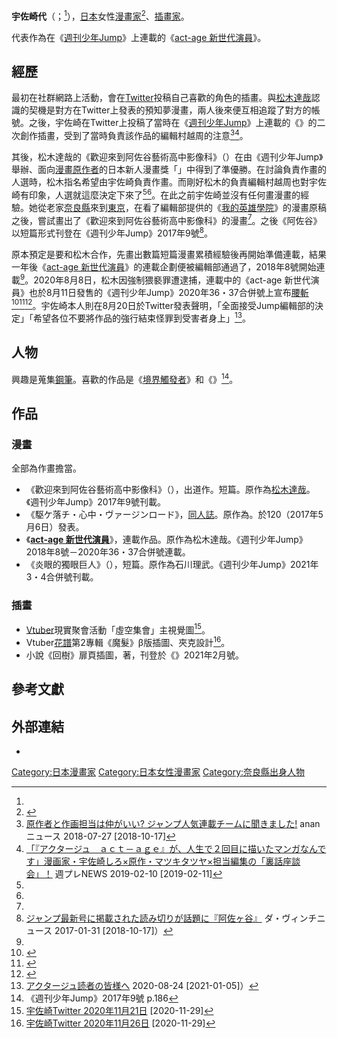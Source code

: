 {{NoteTA
|1= zh-cn:演员夜凪景 act-age; zh-tw:act-age 新世代演員; zh-hk:act-age 新世代演員;
}}
{{Infobox 漫畫家
|圖片=
|逝世地點=
|簽名=
|獎項=
|代表作=[[act-age_新世代演員|act-age 新世代演員]]
|類型=[[少年漫畫|少年漫畫]]
|活躍時期=2017年－
|職業=[[漫画家|漫画家]]
|國籍=日本
|逝世日期=
|姓名=宇佐崎代
|出生地點={{JPN}}[[奈良縣|奈良縣]]<ref name=syupla/>
|出生日期={{Birth date and age|year=1997|month=12|day=27}}
|羅馬字=Usazaki Shiro
|日語原文=宇佐崎 しろ
|附註=
|畫像尺寸=
|畫像=
|官方網站=}}
{{japanese|japanese=宇佐崎 しろ|kana=うさざき しろ|romaji=Usazaki Shiro}}

'''宇佐崎代'''（{{lang-ja|宇佐崎 しろ}}；{{bd|1997年|12月27日|}}<ref name=anan/>），[[日本|日本]]女性[[漫畫家|漫畫家]]<ref>{{Cite web|url=https://wpb.shueisha.co.jp/news/entertainment/2020/12/28/112700/|title=漫画家・宇佐崎しろ描き下ろしイラストの『週刊プレイボーイ』増刊掲載は、新人編集者の企画が発端で......|publisher=週プレNEWS|date=2020-12-28|accessdate=2020-12-28|archive-date=2021-01-09|archive-url=https://web.archive.org/web/20210109122208/https://wpb.shueisha.co.jp/news/entertainment/2020/12/28/112700/|dead-url=no}}</ref>、[[插畫家|插畫家]]。

代表作為在《[[週刊少年Jump|週刊少年Jump]]》上連載的《[[act-age_新世代演員|act-age 新世代演員]]》。

== 經歷 ==
最初在社群網路上活動，會在[[Twitter|Twitter]]投稿自己喜歡的角色的插畫。與[[松木達哉|松木達哉]]認識的契機是對方在Twitter上發表的預知夢漫畫，兩人後來便互相追蹤了對方的帳號。之後，宇佐崎在Twitter上投稿了當時在《[[週刊少年Jump|週刊少年Jump]]》上連載的《{{link-ja|左門同學是召喚術士|左門くんはサモナー}}》的二次創作插畫，受到了當時負責該作品的編輯村越周的注意<ref name=anan>[https://ananweb.jp/news/185884/ 原作者と作画担当は仲がいい? ジャンプ人気連載チームに聞きました!] {{Wayback|url=https://ananweb.jp/news/185884/ |date=20210117053126 }} ananニュース 2018-07-27 [2018-10-17]</ref><ref name=syupla>[https://wpb.shueisha.co.jp/news/entertainment/2019/02/09/108145/ 「『アクタージュ　ａｃｔ－ａｇｅ』が、人生で２回目に描いたマンガなんです」漫画家・宇佐崎しろ×原作・マツキタツヤ×担当編集の「裏話座談会」！] {{Wayback|url=https://wpb.shueisha.co.jp/news/entertainment/2019/02/09/108145/ |date=20210107204915 }} 週プレNEWS 2019-02-10 [2019-02-11]</ref>。

其後，松木達哉的《歡迎來到阿佐谷藝術高中影像科》（{{lang-ja|阿佐ヶ谷芸術高校映像科へようこそ}}）在由《週刊少年Jump》舉辦、面向[[漫畫原作者|漫畫原作者]]的日本新人漫畫獎「{{lang|ja|ストキンPro&ガリョキンPro}}」中得到了準優勝。在討論負責作畫的人選時，松木指名希望由宇佐崎負責作畫。而剛好松木的負責編輯村越周也對宇佐崎有印象，人選就這麼決定下來了<ref name=anan/><ref name=syupla/>。在此之前宇佐崎並沒有任何畫漫畫的經驗。她從老家[[奈良縣|奈良縣]]來到[[東京|東京]]，在看了編輯部提供的《[[我的英雄學院|我的英雄學院]]》的漫畫原稿之後，嘗試畫出了《歡迎來到阿佐谷藝術高中影像科》的漫畫<ref name=syupla/>。之後《阿佐谷》以短篇形式刊登在《週刊少年Jump》2017年9號<ref>[https://ddnavi.com/news/350225/a/ ジャンプ最新号に掲載された読み切りが話題に『阿佐ヶ谷』] {{Wayback|url=https://ddnavi.com/news/350225/a/ |date=20210107114641 }} ダ・ヴィンチニュース 2017-01-31 [2018-10-17]）</ref>。

原本預定是要和松木合作，先畫出數篇短篇漫畫累積經驗後再開始準備連載，結果一年後《[[act-age_新世代演員|act-age 新世代演員]]》的連載企劃便被編輯部通過了，2018年8號開始連載<ref name=syupla/>。2020年8月8日，松木因強制猥褻罪遭逮捕，連載中的《act-age 新世代演員》也於8月11日發售的《週刊少年Jump》2020年36・37合併號上宣布[[腰斬_(術語)|腰斬]]<ref>{{Cite web|url=https://www3.nhk.or.jp/news/html/20200810/k10012561251000.html|archiveurl=https://web.archive.org/web/20200820082316/https://www3.nhk.or.jp/news/html/20200810/k10012561251000.html|archivedate=2020-08-20|title=原作者逮捕で「アクタージュ」連載打ち切り 週刊少年ジャンプ|accessdate=2020-09-10|publisher=NHKニュース|dead-url=yes}}</ref><ref>{{Cite web|url=https://www.asahi.com/articles/ASN8B6JT7N8BUTFL002.html|archiveurl=https://web.archive.org/web/20200820165419/https://www.asahi.com/articles/ASN8B6JT7N8BUTFL002.html|archivedate=2020-08-20|title=原作者逮捕の「アクタージュ」 ジャンプで連載打ち切り|accessdate=2020-09-10|publisher=朝日新聞デジタル|dead-url=no}}</ref><ref>{{Cite web|url=https://www.sponichi.co.jp/entertainment/news/2020/08/24/kiji/20200824s00041000312000c.html|archiveurl=https://web.archive.org/web/20200910093103/https://www.sponichi.co.jp/entertainment/news/2020/08/24/kiji/20200824s00041000312000c.html|archivedate=2020-09-10|title=原作者逮捕「アクタージュ」作画・宇佐崎しろ氏がツイート「事実を重く受け止めたい」|accessdate=2020-09-10|publisher=Sponichi Annex|dead-url=no}}</ref>。宇佐崎本人則在8月20日於Twitter發表聲明，「全面接受Jump編輯部的決定」「希望各位不要將作品的強行結束怪罪到受害者身上」<ref>[https://twitter.com/uszksr/status/1297730352467906566/photo/1 アクタージュ読者の皆様へ] {{Wayback|url=https://twitter.com/uszksr/status/1297730352467906566/photo/1 |date=20200824234436 }} 2020-08-24 [2021-01-05]）</ref>。

== 人物 ==
興趣是蒐集[[鋼筆|鋼筆]]。喜歡的作品是《[[境界觸發者|境界觸發者]]》和《{{link-ja|左門同學是召喚術士|左門くんはサモナー}}》<ref>《週刊少年Jump》2017年9號 p.186</ref>。

== 作品 ==
=== 漫畫 ===
全部為作畫擔當。
* 《歡迎來到阿佐谷藝術高中影像科》（{{lang|ja|阿佐ヶ谷芸術高校映像科へようこそ}}），出道作。短篇。原作為[[松木達哉|松木達哉]]。《週刊少年Jump》2017年9號刊載。
* 《駆ケ落チ・心中・ヴァージンロード》，[[同人誌|同人誌]]。原作為{{link-ja|內田裕基|内田裕基}}。於{{link-ja|COMITIA}}120（2017年5月6日）發表。
* 《'''[[act-age_新世代演員|act-age 新世代演員]]'''》，連載作品。原作為松木達哉。《週刊少年Jump》2018年8號－2020年36・37合併號連載。
* 《炎眼的獨眼巨人》（{{lang|ja|炎眼のサイクロプス}}），短篇。原作為石川理武。《週刊少年Jump》2021年3・4合併號刊載。

=== 插畫 ===
* [[Vtuber|Vtuber]]{{link-ja|劍持刀也|剣持刀也}}現實聚會活動「虛空集會」主視覺圖<ref>[https://twitter.com/uszksr/status/1330076828837539842 宇佐崎Twitter 2020年11月21日] {{Wayback|url=https://twitter.com/uszksr/status/1330076828837539842 |date=20201121091410 }}[2020-11-29]</ref>。
* Vtuber[[花譜|花譜]]第2專輯《魔髮》β版插圖、夾克設計<ref>[https://twitter.com/uszksr/status/1331848852530335746 宇佐崎Twitter 2020年11月26日] {{Wayback|url=https://twitter.com/uszksr/status/1331848852530335746 |date=20201126063509 }}[2020-11-29]</ref>。
* 小說《回樹》扉頁插圖，{{link-ja|斜線堂有紀}}著，刊登於《{{link-ja|S-F Magazine|S-Fマガジン}}》2021年2月號。

== 參考文獻 ==
{{Reflist}}

== 外部連結 ==
* {{Twitter|uszksr}}

{{DEFAULTSORT:Usazaki Shiro}}
[[Category:日本漫畫家|Category:日本漫畫家]]
[[Category:日本女性漫畫家|Category:日本女性漫畫家]]
[[Category:奈良縣出身人物|Category:奈良縣出身人物]]